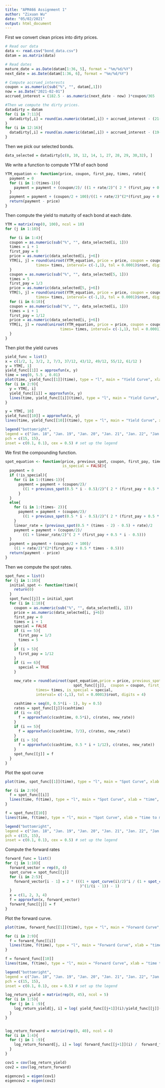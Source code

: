 ```yaml
---
title: "APM466 Assignment 1"
author: "Zixuan Wu"
date: "05/02/2021"
output: html_document
---
```


First we convert clean prices into dirty prices.
```r
# Read our data
data <- read.csv("bond_data.csv") 
datam = as.matrix(data) 

# Read dates
mature_date = as.Date(datam[1:36, 5], format = "%m/%d/%Y")
next_date = as.Date(datam[1:36, 6], format = "%m/%d/%Y") 

# Compute accrued_interests
coupon = as.numeric(sub("%", "", datam[,1]))
now = as.Date("2021-02-01")
accrued_interest = (182.5 - as.numeric(next_date - now) )*coupon/365

#Then we compute the dirty prices.
datadirty = datam
for (i in 7:11){
  datadirty[,i] = round(as.numeric(datam[,i]) + accrued_interest - (21- i) * coupon/365, digits = 2)
}
for (i in 12:16){
  datadirty[,i] = round(as.numeric(datam[,i]) + accrued_interest - (19-i) * coupon/365, digits = 2)
}


```

Then we pick our selected bonds.
```r
data_selected = datadirty[c(8, 10, 12, 14, 1, 27, 28, 29, 30,32), ]
```

We write a function to compute YTM of each bond
```r
YTM_equation <- function(price, coupon, first_pay, times, rate){
  payment = 0
  for (i in 1:(times-1)){
    payment = payment + (coupon/2)/ ((1 + rate/2)^( 2 * (first_pay + 0.5 * i - 0.5)))
  }
  payment = payment + (coupon/2 + 100)/((1 + rate/2)^(2*(first_pay + 0.5 * times - 0.5)))
  return(payment - price)
}

```

Then compute the yield to maturity of each bond at each date.

```r
YTM = matrix(rep(0, 100), ncol = 10)
for (j in 1:10){

  for (i in 1:4){
  coupon = as.numeric(sub("%", "", data_selected[i, 1]))
  times = i + 1
  first_pay = 0
  price = as.numeric(data_selected[i, j+6])
  YTM[i, j] = round(uniroot(YTM_equation, price = price, coupon = coupon, first_pay = first_pay,
              times= times, interval= c(-1,1), tol = 0.0001)$root, digits = 4)
  }
  coupon = as.numeric(sub("%", "", data_selected[5, 1]))
  times = 5
  first_pay = 1/3
  price = as.numeric(data_selected[5, j+6])
  YTM[5, j] = round(uniroot(YTM_equation, price = price, coupon = coupon, first_pay = first_pay,
              times= times, interval= c(-1,1), tol = 0.0001)$root, digits = 4)
  for (i in 6:10){
  coupon = as.numeric(sub("%", "", data_selected[i, 1]))
  times = i + 1
  first_pay = 1/12
  price = as.numeric(data_selected[i, j+6])
  YTM[i, j] = round(uniroot(YTM_equation, price = price, coupon = coupon, first_pay = first_pay,
                         times= times, interval= c(-1,1), tol = 0.0001)$root, digits = 4)
  }
}
```

Then plot the yield curves
```r
yield_func = list()
x = c(1/2, 1, 3/2, 2, 7/3, 37/12, 43/12, 49/12, 55/12, 61/12 )
y = YTM[, 1]
yield_func[[1]] = approxfun(x, y)
time = seq(0, 5.5 , 0.01)
plot(time, yield_func[[1]](time), type = "l", main = "Yield Curve", xlab = "time to matuirty", ylab = "YTM", col = 'dark red')
for (i in 2:9){
  y = YTM[, i]
  yield_func[[i]] = approxfun(x, y)
  lines(time, yield_func[[i]](time), type = "l", main = "Yield Curve", xlab = "time to matuirty", ylab = "YTM", col = i)
}

y = YTM[, 10]
yield_func[[10]] = approxfun(x, y)
lines(time, yield_func[[10]](time), type = "l", main = "Yield Curve", xlab = "time to matuirty", ylab = "YTM", col = 'dark green')

legend("bottomright",
legend = c("Jan. 18", "Jan. 19", "Jan. 20", "Jan. 21", "Jan. 22", "Jan. 25", "Jan. 26", "Jan. 27", "Jan. 28", "Jan. 29"), col = c('dark red',2,3,4,5,6,7,8,9,'dark green'),
pch = c(15, 15),
inset = c(0.1, 0.1), cex = 0.5) # set up the legend

```

We first the compounding function.
```r
spot_equation <- function(price, previous_spot, coupon, first_pay, times, rate,
                          is_special = FALSE){
  payment = 0
  if (!is_special){
    for (i in 1:(times-1)){
      payment = payment + (coupon/2)/ 
        ((1 + previous_spot(0.5 * i - 0.5)/2)^( 2 * (first_pay + 0.5 * i - 0.5)))
      }
  }
  else{
    for (i in 1:(times- 2)){
      payment = payment + (coupon/2)/ 
        ((1 + previous_spot(0.5 * i - 0.5)/2)^( 2 * (first_pay + 0.5 * i - 0.5)))
    }
    linear_rate = (previous_spot(0.5 * (times - 2) - 0.5) + rate)/2
    payment = payment + (coupon/2)/ 
        ((1 + linear_rate/2)^( 2 * (first_pay + 0.5 * i - 0.5)))
  }
  payment = payment + (coupon/2 + 100)/
    ((1 + rate/2)^(2*(first_pay + 0.5 * times - 0.5)))
  return(payment - price) 
}
```


Then we compute the spot rates.
```r
spot_func = list()
for (j in 1:10){
  initial_spot <- function(time){
    return(0)
  }
  spot_func[[j]] = initial_spot
  for (i in 1:10){
    coupon = as.numeric(sub("%", "", data_selected[i, 1]))
    price = as.numeric(data_selected[i, j+6])
    first_pay = 0
    times = i + 1
    special = FALSE
    if (i == 5){
      first_pay = 1/3
      times = 5
    }
    if (i > 5){
      first_pay = 1/12
    }
    if (i == 6){
      special = TRUE
    }

    new_rate = round(uniroot(spot_equation,price = price, previous_spot =
                               spot_func[[j]],  coupon = coupon, first_pay = first_pay,
              times= times, is_special = special, 
              interval= c(-1,1), tol = 0.0001)$root, digits = 4)
    
    cashtime = seq(0, 0.5*(i - 1), by = 0.5)
    rates = spot_func[[j]](cashtime)
    if (i <= 4){
      f = approxfun(c(cashtime, 0.5*i), c(rates, new_rate))
    }
    if (i == 5){
      f = approxfun(c(cashtime, 7/3), c(rates, new_rate))
    }
    if (i > 5){
      f = approxfun(c(cashtime, 0.5 * i + 1/12), c(rates, new_rate))
    }
    spot_func[[j]] = f
  }
}
```

Plot the spot curve
```r
plot(time, spot_func[[1]](time), type = "l", main = "Spot Curve", xlab = "time", ylab = "spot rate", col = 'dark red')

for (i in 2:9){
  f = spot_func[[i]]
  lines(time, f(time), type = "l", main = "Spot Curve", xlab = "time", ylab = "rate",col = i)
}

f = spot_func[[10]]
lines(time, f(time), type = "l", main = "Spot Curve", xlab = "time to matuirty", ylab = "rate", col = 'dark green')

legend("bottomright",
legend = c("Jan. 18", "Jan. 19", "Jan. 20", "Jan. 21", "Jan. 22", "Jan. 25", "Jan. 26", "Jan. 27", "Jan. 28", "Jan. 29"), col = c('dark red',2,3,4,5,6,7,8,9,'dark green'),
pch = c(15, 15),
inset = c(0.1, 0.1), cex = 0.5) # set up the legend
```

Compute the forward rates
```r
forward_func = list()
for (j in 1:10){
  forward_vector = rep(0, 4)
  spot_curve = spot_func[[j]]
  for (i in 2:5){
    forward_vector[i - 1] = 2 * (((1 + spot_curve(i)/2)^i / (1 + spot_curve(1)/2)
                                  )^(1/(i - 1)) - 1)
  }
  x = c(1, 2, 3, 4)
  f = approxfun(x, forward_vector)
  forward_func[[j]] = f
}
```

Plot the forward curve.
```r
plot(time, forward_func[[1]](time), type = "l", main = "Forward Curve", xlab = "time", ylab = "forward rate", col = 'dark red')

for (i in 2:9){
  f = forward_func[[i]]
  lines(time, f(time), type = "l", main = "Forward Curve", xlab = "time", ylab = "rate",col = i)
}

f = forward_func[[10]]
lines(time, f(time), type = "l", main = "Forward Curve", xlab = "time to matuirty", ylab = "rate", col = 'dark green')

legend("bottomright",
legend = c("Jan. 18", "Jan. 19", "Jan. 20", "Jan. 21", "Jan. 22", "Jan. 25", "Jan. 26", "Jan. 27", "Jan. 28", "Jan. 29"), col = c('dark red',2,3,4,5,6,7,8,9,'dark green'),
pch = c(15, 15),
inset = c(0.1, 0.1), cex = 0.5) # set up the legend

```


```r
log_return_yield = matrix(rep(0, 45), ncol = 5)
for (i in 1:5){
  for (j in 1 :9){
    log_return_yield[j, i] = log( yield_func[[j+1]](i)/yield_func[[j]](i) )
  }
}


log_return_forward = matrix(rep(0, 40), ncol = 4)
for (i in 1:4){
  for (j in 1 :9){
    log_return_forward[j, i] = log( forward_func[[j+1]](i) /  forward_func[[j]](i) )
  }
}

cov1 = cov(log_return_yield)
cov2 = cov(log_return_forward)

eigencov1 = eigen(cov1)
eigencov2 = eigen(cov2)
```


